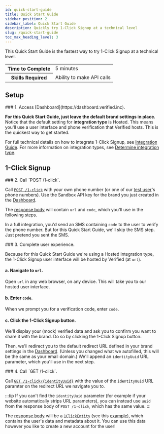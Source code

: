 ```yaml
---
id: quick-start-guide
title: Quick Start Guide
sidebar_position: 2
sidebar_label: Quick Start Guide
description: Quickly try 1-Click Signup at a technical level
slug: /quick-start-guide
toc_max_heading_level: 3
---
```




This Quick Start Guide is the fastest way to try 1-Click Signup at a technical level.

<table>
    <tr>
        <th>Time to Complete</th>
        <td>5 minutes</td>
    </tr>
    <tr>
        <th>Skills Required</th>
        <td>Ability to make API calls</td>
    </tr>
</table>


## Setup

<CollapsableGroup>
<CollapsableSection>
<CollapsableHeader>
### 1. Access [Dashboard](https://dashboard.verified.inc).
</CollapsableHeader>

<SetupLoginToDashboard/>

**For this Quick Start Guide, just leave the default brand settings in place.** Notice that the default setting for **integration type** is Hosted. This means you'll use a user interface and phone verification that Verified hosts. This is the quickest way to get started.

For full technical details on how to integrate 1-Click Signup, see [Integration Guide](./integration-guide). For more information on integration types, see [Determine integration type](./integration-guide#2-determine-integration-type).

</CollapsableSection>

## 1-Click Signup

<CollapsableSection>
<CollapsableHeader>
### 2. Call `POST /1-click`.
</CollapsableHeader>

Call [`POST /1-click`](./endpoints?integrationType=hosted#post-1-click) with your own phone number (or one of our [test user](./environments#test-user)'s phone numbers). Use the Sandbox API key for the brand you just created in the [Dashboard](https://dashboard.verified.inc).

<AuthenticationAdmonition />
    
The [response body](./endpoints?integrationType=hosted#post-1-click-response) will contain `url` and `code`, which you'll use in the following steps.

In a full integration, you'd send an SMS containing `code` to the user to verify the phone number. But for this Quick Start Guide, we'll skip the SMS step. Just pretend you sent the SMS.

</CollapsableSection>

<CollapsableSection>
<CollapsableHeader>
### 3. Complete user experience.
</CollapsableHeader>

Because for this Quick Start Guide we're using a Hosted integration type, the 1-Click Signup user interface will be hosted by Verified (at `url`).


#### a. Navigate to `url`.

Open `url` in any web browser, on any device. This will take you to our hosted user interface. 


#### b. Enter `code`.

When we prompt you for a verification code, enter `code`.


#### c. Click the 1-Click Signup button.

We'll display your (mock) verified data and ask you to confirm you want to share it with the brand. Do so by clicking the 1-Click Signup button.

Then, we'll redirect you to the default redirect URL defined in your brand settings in the [Dashboard](https://dashboard.verified.inc). (Unless you changed what we autofilled, this will be the same as your email domain.) We'll append an `identityUuid` URL parameter, which you'll use in the next step.

</CollapsableSection>

<CollapsableSection>
<CollapsableHeader>
### 4. Call `GET /1-click`.
</CollapsableHeader>

Call [`GET /1-click/{identityUuid}`](./endpoints?integrationType=hosted#get-1-click) with the value of the `identityUuid` URL paramter on the redirect URL we navigate you to. 

:::tip
If you can't find the `identityUuid` parameter (for example if your website automatically strips URL parameters), you can instead use `uuid` from the response body of `POST /1-click`, which has the same value.
:::

The [response body](./endpoints?integrationType=hosted#get-1-click-response) will be a [`1ClickEntity`](./types#1clickentity) (see this [example](./types#example-1clickentity)), which contains the user's data and metadata about it. You can use this data however you like to create a new account for the user!

</CollapsableSection>
</CollapsableGroup>
